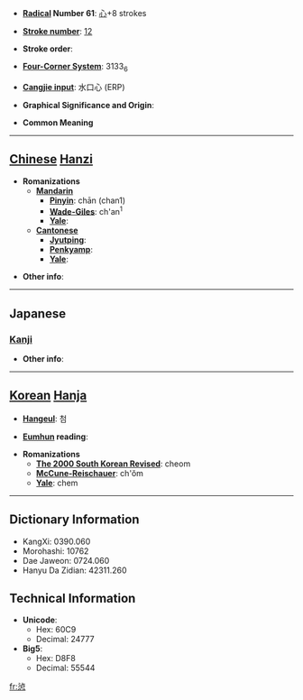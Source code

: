 * '''[[Wiktionary:Chinese radical index| Radical]] Number 61''': [[Wiktionary:Chinese radical index 心|心]]+8 strokes

* '''[[Wiktionary:Chinese total strokes index|Stroke number]]''': [[Wiktionary:Chinese total strokes index 12|12]]

* '''Stroke order''': 

* '''[[Wiktionary:Chinese four corner index|Four-Corner System]]''': 3133<sub>6</sub>

* '''[[Wiktionary:Chinese Cangjie index|Cangjie input]]''': 水口心 (ERP)

* '''Graphical Significance and Origin''': 

* '''Common Meaning'''

----

== [[Chinese]] [[Hanzi]] ==

* '''Romanizations'''
** '''[[Mandarin]]'''
*** '''[[Pinyin]]''': chān (chan1)
*** '''[[Wade-Giles]]''': ch'an<sup>1</sup>
*** '''[[Yale]]''': 
** '''[[Cantonese]]'''
*** '''[[Jyutping]]''':
*** '''[[Penkyamp]]''': 
*** '''[[Yale]]''': 

* '''Other info''': 

----

==Japanese==
===[[Kanji]]===
{{kanji|on readings=[[せん]] (sen)
|kun readings=[[やぶれる]] (yabureru)
}}

* '''Other info''':  

----

== [[Korean]] [[Hanja]] ==

* '''[[Hangeul]]''': 첨

* '''[[Eumhun]] reading''': 

* '''Romanizations'''
** '''[[The 2000 South Korean Revised Romanization|The 2000 South Korean Revised]]''': cheom
** '''[[McCune-Reischauer]]''': ch'ŏm
** '''[[Yale]]''': chem

----

== Dictionary Information ==

* KangXi: 0390.060
* Morohashi: 10762
* Dae Jaweon: 0724.060
* Hanyu Da Zidian: 42311.260

== Technical Information ==

* '''Unicode''':
** Hex: 60C9
** Decimal: 24777
* '''Big5''':
** Hex: D8F8
** Decimal: 55544

[[fr:惉]]